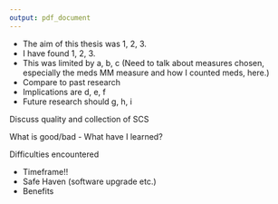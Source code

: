 ```yaml
---
output: pdf_document
---
```


\chapter{Discussion}\label{ch:discussion}

\section{Main outomes}\label{sec:disc-main-points}

* The aim of this thesis was 1, 2, 3.  
* I have found 1, 2, 3.  
* This was limited by a, b, c (Need to talk about measures chosen, especially the meds MM measure and how I counted meds, here.)   
* Compare to past research
* Implications are d, e, f  
* Future research should g, h, i

\section{Social Care data}\label{sec:disc-sc-data}

Discuss quality and collection of SCS

What is good/bad - What have I learned?

\section{Administrative Data Research}\label{sec:disc-admin-data}

Difficulties encountered

* Timeframe!!
* Safe Haven (software upgrade etc.)
* Benefits


